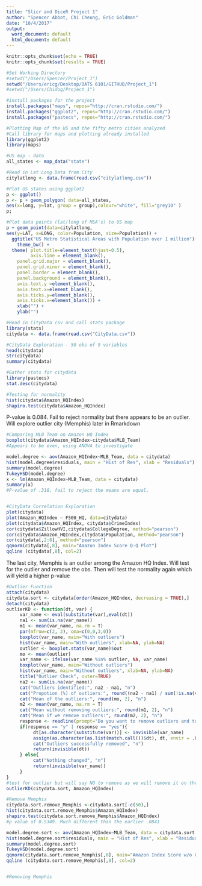 ```yaml
---
title: "Slicr and DiceR Project 1"
author: "Spencer Abbot, Chi Cheung, Eric Goldman"
date: "10/4/2017"
output:
  word_document: default
  html_document: default
---
```


```r
knitr::opts_chunk$set(echo = TRUE)
knitr::opts_chunk$set(results = TRUE)

#Set Working Directory
#setwd("/Users/Spencer/Project_1")
setwd("/Users/ericg/Desktop/DATS 6101/GITHUB/Project_1")
#setwd("/Users/Chidog/Project_1")
```

```r
#install packages for the project
install.packages("maps", repos="http://cran.rstudio.com/")
install.packages("ggplot2", repos="http://cran.rstudio.com/")
install.packages("pastecs", repos="http://cran.rstudio.com/")

```

```r
#Plotting Map of the US and the fifty metro cities analyzed
#Call library for maps and plotting already installed 
library(ggplot2)
library(maps)

#US map - data
all_states <- map_data("state")

#Read in Lat Long Data from City
citylatlong <- data.frame(read.csv("citylatlong.csv"))

#Plot US states using ggplot2
p <- ggplot()
p <- p + geom_polygon( data=all_states, 
aes(x=long, y=lat, group = group),colour="white", fill="grey10" )
p;

#Plot data points (lat/long of MSA's) to US map
p + geom_point(data=citylatlong, 
aes(y=LAT, x=LONG, color=Population, size=Population)) +
  ggtitle("US Metro Statistical Areas with Population over 1 million")+
    theme_bw() +
  theme( plot.title=element_text(hjust=0.5),
         axis.line = element_blank(),
    panel.grid.major = element_blank(),
    panel.grid.minor = element_blank(),
    panel.border = element_blank(),
    panel.background = element_blank(),
    axis.text.y =element_blank(),
    axis.text.x=element_blank(),
    axis.ticks.y=element_blank(),
    axis.ticks.x=element_blank()) +
    xlab("") + 
    ylab("")
```

```r
#Read in CityData csv and call stats package
library(stats)
citydata <- data.frame(read.csv("CityData.csv"))

#CityData Exploration - 50 obs of 9 variables
head(citydata)
str(citydata)
summary(citydata)

#Gather stats for citydata
library(pastecs)
stat.desc(citydata)

#Testing for normality
hist(citydata$Amazon_HQIndex)
shapiro.test(citydata$Amazon_HQIndex)


```
P-value is 0.084. Fail to reject normality but there appears to be an outlier.
Will explore outlier city (Memphis) later in Rmarkdown

```r
#Comparing MLB Team on Amazon HQ Index
boxplot(citydata$Amazon_HQIndex~citydata$MLB_Team)
#Appears to be even, using ANOVA to investigate

model.degree <- aov(Amazon_HQIndex~MLB_Team, data = citydata)
hist(model.degree$residuals, main = "Hist of Res", xlab = "Residuals")
summary(model.degree)
TukeyHSD(model.degree)
x <- lm(Amazon_HQIndex~MLB_Team, data = citydata)
summary(x)
#P-value of .318, fail to reject the means are equal. 


#CityData Correlation Exploration
plot(citydata)
plot(Amazon_HQIndex ~ F500_HQ, data=citydata)
plot(citydata$Amazon_HQIndex, citydata$CrimeIndex)
cor(citydata$ZillowHVI,citydata$CollegeDegree, method="pearson")
cor(citydata$Amazon_HQIndex,citydata$Population, method="pearson")
cor(citydata[,2:8], method="pearson")
qqnorm(citydata[,8], main="Amazon Index Score Q-Q Plot")
qqline (citydata[,8], col=2)
```

The last city, Memphis is an outlier among the Amazon HQ Index.
Will test for the outlier and remove the obs.
Then will test the normality again which will yield a higher p-value

```r
#Outlier Function
attach(citydata)
citydata.sort <- citydata[order(Amazon_HQIndex, decreasing = TRUE),]
detach(citydata)
outlierKD <- function(dt, var) {
     var_name <- eval(substitute(var),eval(dt))
     na1 <- sum(is.na(var_name))
     m1 <- mean(var_name, na.rm = T)
     par(mfrow=c(2, 2), oma=c(0,0,3,0))
     boxplot(var_name, main="With outliers")
     hist(var_name, main="With outliers", xlab=NA, ylab=NA)
     outlier <- boxplot.stats(var_name)$out
     mo <- mean(outlier)
     var_name <- ifelse(var_name %in% outlier, NA, var_name)
     boxplot(var_name, main="Without outliers")
     hist(var_name, main="Without outliers", xlab=NA, ylab=NA)
     title("Outlier Check", outer=TRUE)
     na2 <- sum(is.na(var_name))
     cat("Outliers identified:", na2 - na1, "n")
     cat("Propotion (%) of outliers:", round((na2 - na1) / sum(!is.na(var_name))*100, 1), "n")
     cat("Mean of the outliers:", round(mo, 2), "n")
     m2 <- mean(var_name, na.rm = T)
     cat("Mean without removing outliers:", round(m1, 2), "n")
     cat("Mean if we remove outliers:", round(m2, 2), "n")
     response <- readline(prompt="Do you want to remove outliers and to replace with NA? [yes/no]: ")
     if(response == "y" | response == "yes"){
          dt[as.character(substitute(var))] <- invisible(var_name)
          assign(as.character(as.list(match.call())$dt), dt, envir = .GlobalEnv)
          cat("Outliers successfully removed", "n")
          return(invisible(dt))
     } else{
          cat("Nothing changed", "n")
          return(invisible(var_name))
     }
}
#test for outlier but will say NO to remove as we will remove it on the next line of code
outlierKD(citydata.sort, Amazon_HQIndex)

#Remove Memphis
citydata.sort.remove_Memphis <-citydata.sort[-c(50),]
hist(citydata.sort.remove_Memphis$Amazon_HQIndex)
shapiro.test(citydata.sort.remove_Memphis$Amazon_HQIndex)
#p value of 0.5349. Much different than the earlier .0841

model.degree.sort <- aov(Amazon_HQIndex~MLB_Team, data = citydata.sort.remove_Memphis)
hist(model.degree.sort$residuals, main = "Hist of Res", xlab = "Residuals")
summary(model.degree.sort)
TukeyHSD(model.degree.sort)
qqnorm(citydata.sort.remove_Memphis[,8], main="Amazon Index Score w/o Outlier Q-Q Plot")
qqline (citydata.sort.remove_Memphis[,8], col=2)


#Removing Memphis 

```
